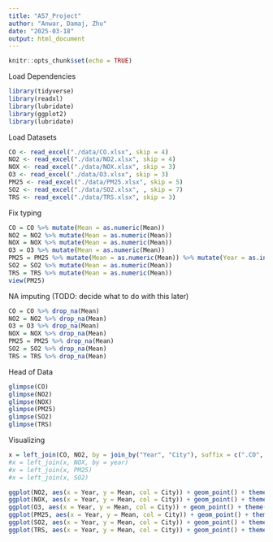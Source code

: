 ---
title: "A57_Project"
author: "Anwar, Damaj, Zhu"
date: "2025-03-18"
output: html_document
---

```{r setup, include=FALSE}
knitr::opts_chunk$set(echo = TRUE)
```




Load Dependencies
```{r}
library(tidyverse)
library(readxl)
library(lubridate)
library(ggplot2)
library(lubridate)
```

Load Datasets
```{r}
CO <- read_excel("./data/CO.xlsx", skip = 4)
NO2 <- read_excel("./data/NO2.xlsx", skip = 4)
NOX <- read_excel("./data/NOX.xlsx", skip = 3)
O3 <- read_excel("./data/O3.xlsx", skip = 3)
PM25 <- read_excel("./data/PM25.xlsx", skip = 5)
SO2 <- read_excel("./data/SO2.xlsx", , skip = 7)
TRS <- read_excel("./data/TRS.xlsx", skip = 3)
```

Fix typing
```{r, echo=FALSE}
CO = CO %>% mutate(Mean = as.numeric(Mean)) 
NO2 = NO2 %>% mutate(Mean = as.numeric(Mean)) 
NOX = NOX %>% mutate(Mean = as.numeric(Mean))
O3 = O3 %>% mutate(Mean = as.numeric(Mean))
PM25 = PM25 %>% mutate(Mean = as.numeric(Mean)) %>% mutate(Year = as.integer(Year))
SO2 = SO2 %>% mutate(Mean = as.numeric(Mean))
TRS = TRS %>% mutate(Mean = as.numeric(Mean))
view(PM25)
```

NA imputing (TODO: decide what to do with this later)
```{r}
CO = CO %>% drop_na(Mean)
NO2 = NO2 %>% drop_na(Mean)
O3 = O3 %>% drop_na(Mean)
NOX = NOX %>% drop_na(Mean)
PM25 = PM25 %>% drop_na(Mean)
SO2 = SO2 %>% drop_na(Mean)
TRS = TRS %>% drop_na(Mean)
```

Head of Data
```{r}
glimpse(CO)
glimpse(NO2)
glimpse(NOX)
glimpse(PM25)
glimpse(SO2)
glimpse(TRS)
```


Visualizing
```{r}
x = left_join(CO, NO2, by = join_by("Year", "City"), suffix = c(".CO", ".NO2"))
#x = left_join(x, NOX, by = year)
#x = left_join(x, PM25)
#x = left_join(x, SO2)


```


```{r}
ggplot(NO2, aes(x = Year, y = Mean, col = City)) + geom_point() + theme(legend.position="none") 
ggplot(NOX, aes(x = Year, y = Mean, col = City)) + geom_point() + theme(legend.position="none") 
ggplot(O3, aes(x = Year, y = Mean, col = City)) + geom_point() + theme(legend.position="none") 
ggplot(PM25, aes(x = Year, y = Mean, col = City)) + geom_point() + theme(legend.position="none")
ggplot(SO2, aes(x = Year, y = Mean, col = City)) + geom_point() + theme(legend.position="none") 
ggplot(TRS, aes(x = Year, y = Mean, col = City)) + geom_point() + theme(legend.position="none") 

```





